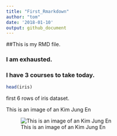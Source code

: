 ```yaml
---
title: "First_Rmarkdown"
author: "tom"
date: '2018-01-10'
output: github_document
---
```


##This is my RMD file.

### I am exhausted.

### I have 3 courses to take today.


```r
head(iris)
```
 
 first 6 rows of iris dataset.
 
  This is an image of an Kim Jung En

![This is an image of an Kim Jung En](http://www.motorgraph.com/news/photo/201512/8167_35944_443.jpg)

 